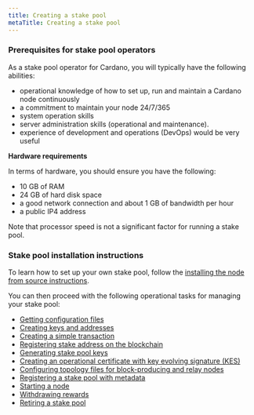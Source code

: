 ```yaml
---
title: Creating a stake pool
metaTitle: Creating a stake pool
---
```


### Prerequisites for stake pool operators

As a stake pool operator for Cardano, you will typically have the following
abilities:

- operational knowledge of how to set up, run and maintain a Cardano node
  continuously
- a commitment to maintain your node 24/7/365
- system operation skills
- server administration skills (operational and maintenance).
- experience of development and operations (DevOps) would be very useful

**Hardware requirements**

In terms of hardware, you should ensure you have the following:

- 10 GB of RAM
- 24 GB of hard disk space
- a good network connection and about 1 GB of bandwidth per hour
- a public IP4 address

Note that processor speed is not a significant factor for running a stake pool.

### Stake pool installation instructions

To learn how to set up your own stake pool, follow the [installing the node from source instructions](https://github.com/input-output-hk/cardano-node/blob/master/doc/getting-started/install.md).

You can then proceed with the following operational tasks for managing your stake pool:

- [Getting configuration files](https://github.com/input-output-hk/cardano-node/blob/master/doc/stake-pool-operations/getConfigFiles_AND_Connect.md)
- [Creating keys and addresses](https://github.com/input-output-hk/cardano-node/blob/master/doc/stake-pool-operations/keys_and_addresses.md)
- [Creating a simple transaction](https://github.com/input-output-hk/cardano-node/blob/master/doc/stake-pool-operations/simple_transaction.md)
- [Registering stake address on the blockchain](https://github.com/input-output-hk/cardano-node/blob/master/doc/stake-pool-operations/register_key.md)
- [Generating stake pool keys](https://github.com/input-output-hk/cardano-node/blob/master/doc/stake-pool-operations/node_keys.md)
- [Creating an operational certificate with key evolving signature (KES)](https://github.com/input-output-hk/cardano-node/blob/master/doc/stake-pool-operations/KES_period.md)
- [Configuring topology files for block-producing and relay nodes](https://github.com/input-output-hk/cardano-node/blob/master/doc/stake-pool-operations/core_relay.md)
- [Registering a stake pool with metadata](https://github.com/input-output-hk/cardano-node/blob/master/doc/stake-pool-operations/register_stakepool.md)
- [Starting a node](https://github.com/input-output-hk/cardano-node/blob/master/doc/stake-pool-operations/start_your_nodes.md)
- [Withdrawing rewards](https://github.com/input-output-hk/cardano-node/blob/master/doc/stake-pool-operations/withdraw-rewards.md)
- [Retiring a stake pool](https://github.com/input-output-hk/cardano-node/blob/master/doc/stake-pool-operations/retire_stakepool.md)
